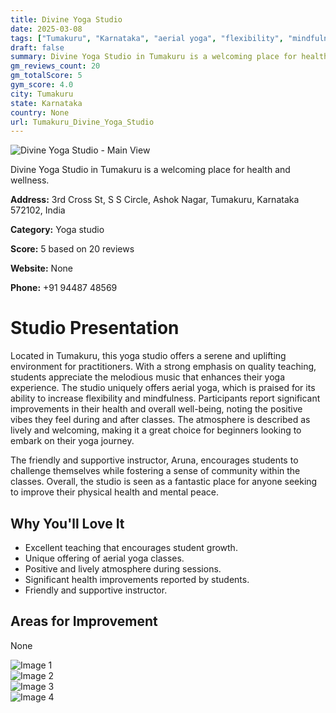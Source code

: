 ```yaml
---
title: Divine Yoga Studio
date: 2025-03-08
tags: ["Tumakuru", "Karnataka", "aerial yoga", "flexibility", "mindfulness", "welcoming", "health-focused", "Tumakuru"]  
draft: false
summary: Divine Yoga Studio in Tumakuru is a welcoming place for health and wellness.
gm_reviews_count: 20
gm_totalScore: 5
gym_score: 4.0
city: Tumakuru
state: Karnataka
country: None
url: Tumakuru_Divine_Yoga_Studio
---
```


<div className="aspect-[16/9] relative my-8">
  <img 
    src="https://lh5.googleusercontent.com/p/AF1QipN1zqXX_z8U3EhGHAQTNp7oHDRQt9JQzaAFJHm1=w1920-h1080-k-no"
    alt="Divine Yoga Studio - Main View"
    className="object-cover absolute inset-0 w-full h-full rounded-lg"
  />
</div>

Divine Yoga Studio in Tumakuru is a welcoming place for health and wellness.

**Address:** 3rd Cross St, S S Circle, Ashok Nagar, Tumakuru, Karnataka 572102, India

**Category:** Yoga studio

**Score:** 5 based on 20 reviews

**Website:** None

**Phone:** +91 94487 48569

# Studio Presentation

Located in Tumakuru, this yoga studio offers a serene and uplifting environment for practitioners. With a strong emphasis on quality teaching, students appreciate the melodious music that enhances their yoga experience. The studio uniquely offers aerial yoga, which is praised for its ability to increase flexibility and mindfulness. Participants report significant improvements in their health and overall well-being, noting the positive vibes they feel during and after classes. The atmosphere is described as lively and welcoming, making it a great choice for beginners looking to embark on their yoga journey.

The friendly and supportive instructor, Aruna, encourages students to challenge themselves while fostering a sense of community within the classes. Overall, the studio is seen as a fantastic place for anyone seeking to improve their physical health and mental peace.

## Why You'll Love It

- Excellent teaching that encourages student growth.
- Unique offering of aerial yoga classes.
- Positive and lively atmosphere during sessions.
- Significant health improvements reported by students.
- Friendly and supportive instructor.

## Areas for Improvement

None

<div className="grid grid-cols-1 xl:grid-cols-2 gap-4 my-8">
<div className="aspect-[4/3] relative"><img src="https://lh3.googleusercontent.com/p/AF1QipN6RnHDmOhj5nwLFnsk4DWT_kQr3THGs23o26qY=w1920-h1080-k-no" alt="Image 1" className="object-cover absolute inset-0 w-full h-full rounded-lg" /></div>
<div className="aspect-[4/3] relative"><img src="https://lh5.googleusercontent.com/p/AF1QipNXdPkbBB2BhSEQhAwCoaDxONotS7E1LMWVjxHo=w1920-h1080-k-no" alt="Image 2" className="object-cover absolute inset-0 w-full h-full rounded-lg" /></div>
<div className="aspect-[4/3] relative"><img src="https://lh5.googleusercontent.com/p/AF1QipM605KO2Cc_NpZo6Ei2lmJquVSPcKru4BUtkcMh=w1920-h1080-k-no" alt="Image 3" className="object-cover absolute inset-0 w-full h-full rounded-lg" /></div>
<div className="aspect-[4/3] relative"><img src="https://lh5.googleusercontent.com/p/AF1QipOBGdtp_QnJOwQlaqfGcEwqHTAtu9OAX84b9PE3=w1920-h1080-k-no" alt="Image 4" className="object-cover absolute inset-0 w-full h-full rounded-lg" /></div>
</div>